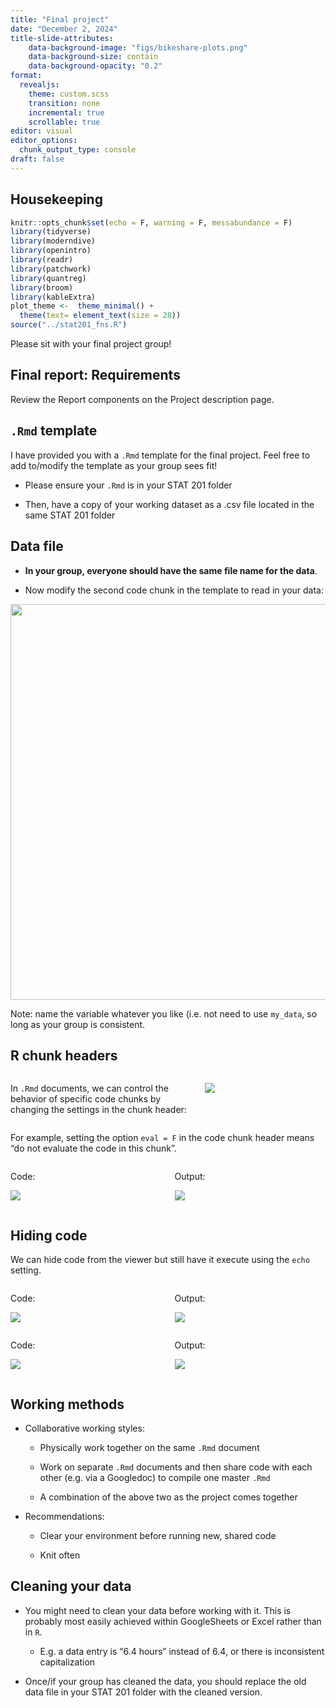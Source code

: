 ```yaml
---
title: "Final project"
date: "December 2, 2024"
title-slide-attributes:
    data-background-image: "figs/bikeshare-plots.png"
    data-background-size: contain
    data-background-opacity: "0.2"
format: 
  revealjs:
    theme: custom.scss
    transition: none
    incremental: true
    scrollable: true
editor: visual
editor_options: 
  chunk_output_type: console
draft: false
---
```


## Housekeeping

```r
knitr::opts_chunk$set(echo = F, warning = F, messabundance = F)
library(tidyverse)
library(moderndive)
library(openintro)
library(readr)
library(patchwork)
library(quantreg)
library(broom)
library(kableExtra)
plot_theme <-  theme_minimal() +
  theme(text= element_text(size = 28))
source("../stat201_fns.R")
```

Please sit with your final project group!

## Final report: Requirements

Review the Report components on the Project description page.

## `.Rmd` template

I have provided you with a `.Rmd` template for the final project. Feel free to add to/modify the template as your group sees fit!

-   Please ensure your `.Rmd` is in your STAT 201 folder

-   Then, have a copy of your working dataset as a .csv file located in the same STAT 201 folder

## Data file

-   **In your group, everyone should have the same file name for the data**.

-   Now modify the second code chunk in the template to read in your data:

::: fragment
![](figs/29-read-data.png){width="633"}

Note: name the variable whatever you like (i.e. not need to use `my_data`, so long as your group is consistent.
:::

## R chunk headers

:::::: columns
::: {.column width="60%"}
In `.Rmd` documents, we can control the behavior of specific code chunks by changing the settings in the chunk header:
:::

:::: {.column width="40%"}
::: fragment
![](figs/29-r-chunk-header.png)
:::
::::
::::::

::: fragment
For example, setting the option `eval = F` in the code chunk header means "do not evaluate the code in this chunk".
:::

::::::: columns
:::: {.column width="50%"}
::: fragment
Code:

![](figs/29-eval_f_code.png)
:::
::::

:::: {.column width="50%"}
::: fragment
Output:

![](figs/29-eval_f_output.png)
:::
::::
:::::::

## Hiding code

We can hide code from the viewer but still have it execute using the `echo` setting.

:::::: columns
::: {.column width="50%"}
Code:

![](figs/29-echo_t_code.png)
:::

:::: {.column width="50%"}
::: fragment
Output:

![](figs/29-echo_t_output.png)
:::
::::
::::::

::::::: columns
:::: {.column width="50%"}
::: fragment
Code:

![](figs/29-echo_f_code.png)
:::
::::

:::: {.column width="50%"}
::: fragment
Output:

![](figs/29-echo_f_output.png)
:::
::::
:::::::

## Working methods

-   Collaborative working styles:

    -   Physically work together on the same `.Rmd` document

    -   Work on separate `.Rmd` documents and then share code with each other (e.g. via a Googledoc) to compile one master `.Rmd`

    -   A combination of the above two as the project comes together

-   Recommendations:

    -   Clear your environment before running new, shared code

    -   Knit often

## Cleaning your data

-   You might need to clean your data before working with it. This is probably most easily achieved within GoogleSheets or Excel rather than in `R`.

    -   E.g. a data entry is "6.4 hours" instead of 6.4, or there is inconsistent capitalization

-   Once/if your group has cleaned the data, you should replace the old data file in your STAT 201 folder with the cleaned version.
